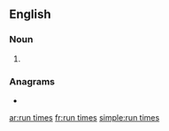 ==English==

===Noun===
{{head|en|noun plural form}}

# {{plural of|run time|lang=en}}

===Anagrams===
* {{l|en|terminus}}

[[ar:run times]]
[[fr:run times]]
[[simple:run times]]